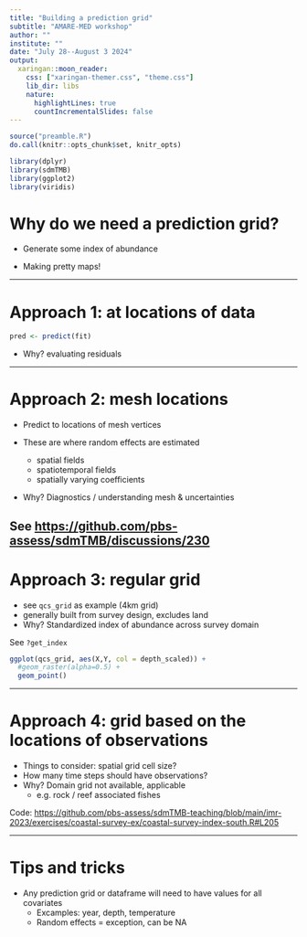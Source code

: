 ```yaml
---
title: "Building a prediction grid"
subtitle: "AMARE-MED workshop"
author: ""
institute: ""
date: "July 28--August 3 2024"
output:
  xaringan::moon_reader:
    css: ["xaringan-themer.css", "theme.css"]
    lib_dir: libs
    nature:
      highlightLines: true
      countIncrementalSlides: false
---
```


<!-- Build with: xaringan::inf_mr() -->

```r
source("preamble.R")
do.call(knitr::opts_chunk$set, knitr_opts)
```

```r
library(dplyr)
library(sdmTMB)
library(ggplot2)
library(viridis)
```

# Why do we need a prediction grid?

* Generate some index of abundance

* Making pretty maps!

---

# Approach 1: at locations of data

```r
pred <- predict(fit)
```

* Why? evaluating residuals

---

# Approach 2: mesh locations

* Predict to locations of mesh vertices

* These are where random effects are estimated 
  * spatial fields
  * spatiotemporal fields
  * spatially varying coefficients

* Why? Diagnostics / understanding mesh & uncertainties

See [https://github.com/pbs-assess/sdmTMB/discussions/230](https://github.com/pbs-assess/sdmTMB/discussions/230)
---

# Approach 3: regular grid

* see `qcs_grid` as example (4km grid)
* generally built from survey design, excludes land
* Why? Standardized index of abundance across survey domain

See `?get_index`
```r
ggplot(qcs_grid, aes(X,Y, col = depth_scaled)) + 
  #geom_raster(alpha=0.5) + 
  geom_point()
```

---

# Approach 4: grid based on the locations of observations

* Things to consider: spatial grid cell size?
* How many time steps should have observations?
* Why? Domain grid not available, applicable
  * e.g. rock / reef associated fishes

Code: [https://github.com/pbs-assess/sdmTMB-teaching/blob/main/imr-2023/exercises/coastal-survey-ex/coastal-survey-index-south.R#L205](https://github.com/pbs-assess/sdmTMB-teaching/blob/main/imr-2023/exercises/coastal-survey-ex/coastal-survey-index-south.R#L205)

---

# Tips and tricks

* Any prediction grid or dataframe will need to have values for all covariates
  * Excamples: year, depth, temperature
  * Random effects = exception, can be NA
  
